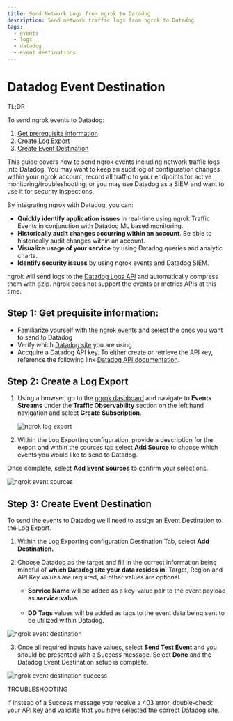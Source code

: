 ```yaml
---
title: Send Network Logs from ngrok to Datadog
description: Send network traffic logs from ngrok to Datadog
tags:
  - events
  - logs
  - datadog
  - event destinations
---
```


# Datadog Event Destination

<Tip> TL;DR

To send ngrok events to Datadog:

1. [Get prerequisite information](#prerequisites)
1. [Create Log Export](#create-log-export)
1. [Create Event Destination](#create-destination)

</Tip>

This guide covers how to send ngrok events including network traffic logs into Datadog.
You may want to keep an audit log of configuration changes within your ngrok
account, record all traffic to your endpoints for active monitoring/troubleshooting, or
you may use Datadog as a SIEM and want to use it for security inspections.

By integrating ngrok with Datadog, you can:

- **Quickly identify application issues** in real-time using ngrok Traffic Events in conjunction with Datadog ML based monitoring.
- **Historically audit changes occurring within an account**. Be able to historically audit changes within an account.
- **Visualize usage of your service** by using Datadog queries and analytic charts.
- **Identify security issues** by using ngrok events and Datadog SIEM.

ngrok will send logs to the [Datadog Logs
API](https://docs.datadoghq.com/api/latest/logs/#send-logs) and automatically compress
them with gzip. ngrok does not support the events or metrics APIs at this time.

## **Step 1**: Get prequisite information: 

- Familiarize yourself with the ngrok [events](/obs/events/reference) and select the ones you want to send to Datadog
- Verify which [Datadog site](https://docs.datadoghq.com/getting_started/site/#access-the-datadog-site) you are using
- Accquire a Datadog API key. To either create or retrieve the API key, reference the following link [Datadog API documentation](https://docs.datadoghq.com/account_management/api-app-keys/#add-an-api-key-or-client-token).

## **Step 2**: Create a Log Export 

1. Using a browser, go to the [ngrok dashboard](https://dashboard.ngrok.com) and navigate
   to **Events Streams** under the **Traffic Observability** section on the left hand navigation and select **Create Subscription**.

   ![ngrok log export](img/event_sub.png)

2. Within the Log Exporting configuration, provide a description for the export and within the sources tab select **Add Source** to choose which events you would like to send to Datadog.

Once complete, select **Add Event Sources** to confirm your selections.

![ngrok event sources](img/event_sources.png)

## **Step 3**: Create Event Destination 

To send the events to Datadog we'll need to assign an Event Destination to the Log Export.

1. Within the Log Exporting configuration Destination Tab, select **Add Destination.**

1. Choose Datadog as the target and fill in the correct information being mindful of **which Datadog site your data resides in**. Target, Region and API Key values are required, all other values are optional.
   - **Service Name** will be added as a key-value pair to the event payload as **service:value**.<br></br>
   - **DD Tags** values will be added as tags to the event data being sent to be utilized within Datadog.

![ngrok event destination](img/event_destination.png)

3. Once all required inputs have values, select **Send Test Event** and you should be presented with a Success message. Select **Done** and the Datadog Event Destination setup is complete.

![ngrok event destination success](img/success.png)

<Note> TROUBLESHOOTING

If instead of a Success message you receive a 403 error, double-check your API key and
validate that you have selected the correct Datadog site.

</Note>
